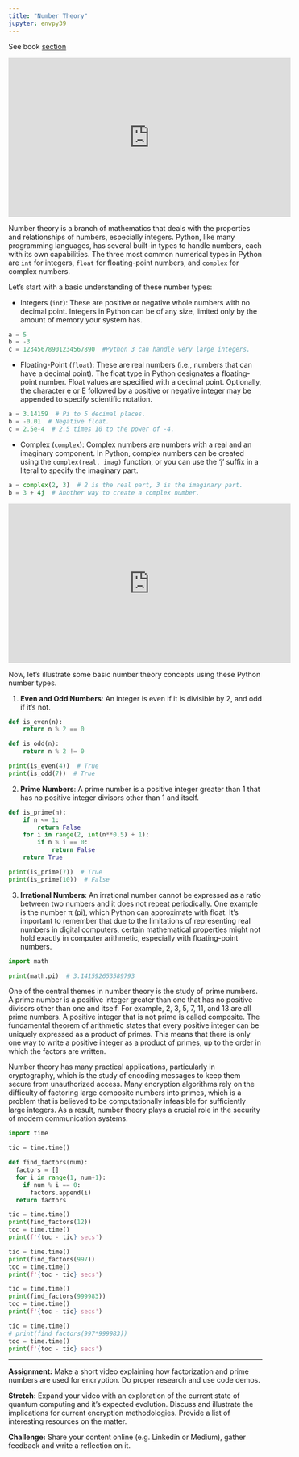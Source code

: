 ```yaml
---
title: "Number Theory"
jupyter: envpy39
---
```


See book [section](https://learning.oreilly.com/library/view/essential-math-for/9781098102920/ch01.html#idm45252818933376){target="_blank"}

<iframe width="560" height="315" src="https://www.youtube.com/embed/-QHff5pRdM8" title="YouTube video player" frameborder="0" allow="accelerometer; autoplay; clipboard-write; encrypted-media; gyroscope; picture-in-picture; web-share" allowfullscreen>

</iframe>

Number theory is a branch of mathematics that deals with the properties and relationships of numbers, especially integers. Python, like many programming languages, has several built-in types to handle numbers, each with its own capabilities. The three most common numerical types in Python are `int` for integers, `float` for floating-point numbers, and `complex` for complex numbers.

Let's start with a basic understanding of these number types:

-   Integers (`int`): These are positive or negative whole numbers with no decimal point. Integers in Python can be of any size, limited only by the amount of memory your system has.

```python
a = 5
b = -3
c = 12345678901234567890  #Python 3 can handle very large integers.
```

-   Floating-Point (`float`): These are real numbers (i.e., numbers that can have a decimal point). The float type in Python designates a floating-point number. Float values are specified with a decimal point. Optionally, the character e or E followed by a positive or negative integer may be appended to specify scientific notation.

```python
a = 3.14159  # Pi to 5 decimal places.
b = -0.01  # Negative float.
c = 2.5e-4  # 2.5 times 10 to the power of -4.
```

-   Complex (`complex`): Complex numbers are numbers with a real and an imaginary component. In Python, complex numbers can be created using the `complex(real, imag)` function, or you can use the 'j' suffix in a literal to specify the imaginary part.

```python
a = complex(2, 3)  # 2 is the real part, 3 is the imaginary part.
b = 3 + 4j  # Another way to create a complex number.
```

<iframe width="560" height="315" src="https://www.youtube.com/embed/muBmJWOdoOA" title="YouTube video player" frameborder="0" allow="accelerometer; autoplay; clipboard-write; encrypted-media; gyroscope; picture-in-picture; web-share" allowfullscreen></iframe>

Now, let's illustrate some basic number theory concepts using these Python number types.

1.  **Even and Odd Numbers**: An integer is even if it is divisible by 2, and odd if it's not.

```python
def is_even(n):
    return n % 2 == 0

def is_odd(n):
    return n % 2 != 0

print(is_even(4))  # True
print(is_odd(7))  # True
```

2.  **Prime Numbers**: A prime number is a positive integer greater than 1 that has no positive integer divisors other than 1 and itself.

```python
def is_prime(n):
    if n <= 1:
        return False
    for i in range(2, int(n**0.5) + 1):
        if n % i == 0:
            return False
    return True

print(is_prime(7))  # True
print(is_prime(10))  # False
```

3.  **Irrational Numbers**: An irrational number cannot be expressed as a ratio between two numbers and it does not repeat periodically. One example is the number π (pi), which Python can approximate with float. It's important to remember that due to the limitations of representing real numbers in digital computers, certain mathematical properties might not hold exactly in computer arithmetic, especially with floating-point numbers.

```python
import math

print(math.pi)  # 3.141592653589793
```

One of the central themes in number theory is the study of prime numbers. A prime number is a positive integer greater than one that has no positive divisors other than one and itself. For example, 2, 3, 5, 7, 11, and 13 are all prime numbers. A positive integer that is not prime is called composite. The fundamental theorem of arithmetic states that every positive integer can be uniquely expressed as a product of primes. This means that there is only one way to write a positive integer as a product of primes, up to the order in which the factors are written.

Number theory has many practical applications, particularly in cryptography, which is the study of encoding messages to keep them secure from unauthorized access. Many encryption algorithms rely on the difficulty of factoring large composite numbers into primes, which is a problem that is believed to be computationally infeasible for sufficiently large integers. As a result, number theory plays a crucial role in the security of modern communication systems.

```python
import time

tic = time.time()

def find_factors(num): 
  factors = []
  for i in range(1, num+1):
    if num % i == 0:
      factors.append(i) 
  return factors

tic = time.time()
print(find_factors(12)) 
toc = time.time()
print(f'{toc - tic} secs')

tic = time.time()
print(find_factors(997)) 
toc = time.time()
print(f'{toc - tic} secs')

tic = time.time()
print(find_factors(999983)) 
toc = time.time()
print(f'{toc - tic} secs')

tic = time.time()
# print(find_factors(997*999983)) 
toc = time.time()
print(f'{toc - tic} secs')
```

------------------------------------------------------------------------

**Assignment:** Make a short video explaining how factorization and prime numbers are used for encryption. Do proper research and use code demos.

**Stretch:** Expand your video with an exploration of the current state of quantum computing and it's expected evolution. Discuss and illustrate the implications for current encryption methodologies. Provide a list of interesting resources on the matter.

**Challenge:** Share your content online (e.g. Linkedin or Medium), gather feedback and write a reflection on it.
